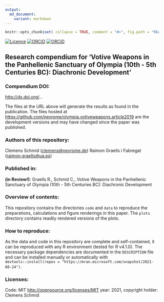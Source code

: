 ```yaml
---
output:
  md_document:
    variant: markdown
---
```


<!-- README.md is generated from README.Rmd. Please edit that file -->

```r
knitr::opts_chunk$set( collapse = TRUE, comment = "#>", fig.path = "README-" )
```

[![Licence](https://img.shields.io/github/license/mashape/apistatus.svg)](http://choosealicense.com/licenses/mit/)
[![ORCiD](https://img.shields.io/badge/ORCiD-0000--0003--3448--5715-green.svg)](http://orcid.org/0000-0003-3448-5715)
[![ORCiD](https://img.shields.io/badge/ORCiD-0000--0003--3448--5715-green.svg)](http://orcid.org/0000-0002-9057-7510)

## Research compendium for ‘Votive Weapons in the Panhellenic Sanctuary of Olympia (10th - 5th Centuries BC): Diachronic Development’

### Compendium DOI:

<http://dx.doi.org/>…

The files at the URL above will generate the results as found in the publication. The files hosted at <https://github.com/nevrome/olympia.votiveweapons.article2019> are the development versions and may have changed since the paper was published.

### Authors of this repository:

Clemens Schmid (<clemens@nevrome.de>)
Raimon Graells i Fabregat (<raimon.graells@ua.es>)

### Published in:

**(in Review!)**: Graells R., Schmid C., Votive Weapons in the Panhellenic Sanctuary of Olympia (10th - 5th Centuries BC): Diachronic Development

### Overview of contents:

This repository contains the directories `code` and `data` to reproduce the preparations, calculations and figure renderings in this paper. The `plots` directory contains readily rendered versions of the plots.

### How to reproduce:

As the data and code in this repository are complete and self-contained, it can be reproduced with any R environment (tested for R v4.1.0). The necessary package dependencies are documented in the `DESCRIPTION` file and can be installed manually or automatically with `devtools::install(repos = "https://mran.microsoft.com/snapshot/2021-08-24")`.

### Licenses:

Code: MIT <http://opensource.org/licenses/MIT> year: 2021, copyright holder: Clemens Schmid
